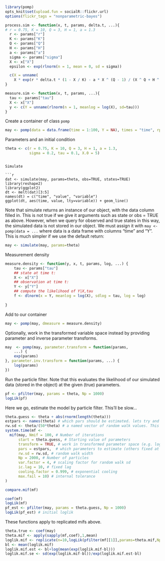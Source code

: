 

```r
library(pomp)
opts_knit$set(upload.fun = socialR::flickr.url)
options(flickr_tags = "nonparametric-bayes")
```


```r
process.sim <- function(x, t, params, delta.t, ...){
# r = 0.75, K = 10, Q = 3, H = 1, a = 1.3 
  r <- params["r"]
  K <- params["K"]
  Q <- params["Q"]
  H <- params["H"]
  a <- params["a"]
  sigma <- params["sigma"]
  X <- x["X"]
  epsilon <- exp(rlnorm(n = 1, mean = 0, sd = sigma))  

  c(X = unname(
    X * exp(r * delta.t * (1 - X / K) - a * X ^ (Q - 1) / (X ^ Q + H ^ Q)) * epsilon)) 
}
```

```r
measure.sim <- function(x, t, params, ...){
  tau <- params["tau"]
  X <- x["X"]
  y <- c(Y = unname(rlnorm(n = 1, meanlog = log(X), sd=tau)))
}
```

Create a container of class `pomp`

```r
may <- pomp(data = data.frame(time = 1:100, Y = NA), times = "time", rprocess = discrete.time.sim(step.fun = process.sim, delta.t = 1), rmeasure = measure.sim, t0 = 0)
```


Parameters and an initial condition





```r
theta <- c(r = 0.75, K = 10, Q = 3, H = 1, a = 1.3, 
           sigma = 0.2, tau = 0.1, X.0 = 5) 
```
```

Simulate

```r
dat <- simulate(may, params=theta, obs=TRUE, states=TRUE)
library(reshape2)
library(ggplot2)
dt <- melt(dat)[3:5]
names(dt) = c("time", "value", "variable")
ggplot(dt, aes(time, value, lty=variable)) + geom_line()
```

Note that simulate returns an instance of our object, with the data column filled in.  This is not true if we give it arguments such as state or obs = TRUE as above.  However, when we query for observed and true states in this way, the simulated data is not stored in our object.  We must assign it with `may <- pomp(data = ...` where data is a data frame with columns "time" and "Y".  This is much simpler if we use the default return:

```r
may <- simulate(may, params=theta)
```


Measurement density

```r
measure.density <- function(y, x, t, params, log, ...) {
    tau <- params["tau"]
    ## state at time t:
    X <- x["X"]
    ## observation at time t:
    Y <- y["Y"]
    ## compute the likelihood of Y|X,tau
    f <- dlnorm(x = Y, meanlog = log(X), sdlog = tau, log = log)
    
}
```

Add to our container

```r
may <- pomp(may, dmeasure = measure.density)
```




Optionally, work in the transformed variable space instead by providing parameter and inverse parameter transforms.  

```r
may  <- pomp(may, parameter.transform = function(params, 
    ...) {
    exp(params)
}, parameter.inv.transform = function(params, ...) {
    log(params)
})
```

Run the particle filter.  Note that this evaluates the likelihood of our simulated data (stored in the object) at the given (true) parameters.  

```r
pf <- pfilter(may, params = theta, Np = 1000)
logLik(pf)
```

Here we go, estimate the model by particle filter.  This'll be slow...

```r
theta.guess <- theta + abs(rnorm(length(theta)))
estpars <- names(theta) # which pars should be estimated. lets try and get them all
rw.sd <- theta/(50*theta) # a named vector of random walk values. This sets it to 0.02 for all pars
system.time(mf <- 
  mif(may, Nmif = 100, # Number of iterations
      start = theta.guess, # Starting value of parameters
      transform = TRUE, # work in transformed parameter space (e.g. log to avoid negative par values)
      pars = estpars,  # which parameters to estimate (others fixed at starting value)
      rw.sd = rw.sd, # random walk width
      Np = 2000, # Number of particles
      var.factor = 4, # scaling factor for random walk sd
      ic.lag = 10, # fixed lag
      cooling.factor = 0.999, # exponential cooling
      max.fail = 10) # internal tolerance
)
```



```r
compare.mif(mf)
```


```r
coef(mf)
logLik(mf)
pf_est <- pfilter(may, params = theta.guess, Np = 1000)
logLik(pf_est) # initial loglik
```


These functions apply to replicated mifs above.  


```r
theta.true <- coef(may)
theta.mif <- apply(sapply(mf,coef),1,mean)
loglik.mif <- replicate(n=10,logLik(pfilter(mf[[1]],params=theta.mif,Np=10000)))
bl <- mean(loglik.mif)
loglik.mif.est <- bl+log(mean(exp(loglik.mif-bl)))
loglik.mif.se <- sd(exp(loglik.mif-bl))/exp(loglik.mif.est-bl)
```

